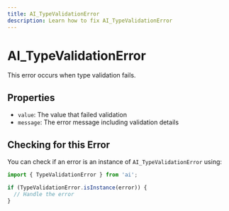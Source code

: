 ---
title: AI_TypeValidationError
description: Learn how to fix AI_TypeValidationError
---

# AI_TypeValidationError

This error occurs when type validation fails.

## Properties

- `value`: The value that failed validation
- `message`: The error message including validation details

## Checking for this Error

You can check if an error is an instance of `AI_TypeValidationError` using:

```typescript
import { TypeValidationError } from 'ai';

if (TypeValidationError.isInstance(error)) {
  // Handle the error
}
```
